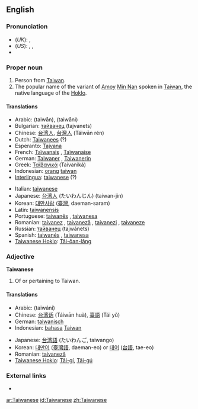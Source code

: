 ==English==

===Pronunciation===
* (''UK''): {{IPA|/taɪwəˈniːz/}}, {{SAMPA|/taIw@"ni:z/}}
* (''US''): {{enPR|tī'wä-nēzʹ}}, {{IPA|/ˌtaɪwɑˈniːz/}}, {{SAMPA|/%taIwA"ni:z/}}
* {{rhymes|iːz}}

===Proper noun===
{{wikipedia}}
{{en-proper noun|-}}

# Person from [[Taiwan]].
# The popular name of the variant of [[Amoy]] [[Min Nan]] spoken in [[Taiwan]], the native language of the [[Hoklo]].

====Translations====
{{trans-top|person from Taiwan}}
* Arabic: {{Arab|[[تايوان]]}} (taiwān), {{Arab|[[تايواني]]}} (taiwāni)
* Bulgarian: [[тайванец]] (tajvanets) {{m}}
* Chinese: [[台湾人]], [[台灣人]] (Táiwān rén)
* Dutch: [[Taiwanees]] {{m|f}} (?)
* Esperanto: [[Tajvana]] {{m|f}}
* French: [[Taïwanais]] {{m}}, [[Taïwanaise]] {{f}}
* German: [[Taiwaner]] {{m}}, [[Taiwanerin]] {{f}}
* Greek: [[Ταϊβανικά]] (Taivaniká)
* Indonesian: [[orang]] [[taiwan]]
* [[Interlingua]]: [[taiwanese]] (?)
{{trans-mid}}
* Italian: [[taiwanese]] {{m|f}}
* Japanese: [[台湾人]] (たいわんじん) (taiwan-jin)
* Korean: [[대만사람]] ([[臺灣]], daeman-saram)
* Latin: [[taiwanensis]]
* Portuguese: [[taiwanês]] {{m}}, [[taiwanesa]] {{f}}
* Romanian: [[taivanez]] {{m}}, [[taivaneză]] {{f}}, [[taivanezi]] {{p}}, [[taivaneze]] {{f|p}}
* Russian: [[тайванец]] (tajwánets) {{m}}
* Spanish: [[taiwanés]] {{m}}, [[taiwanesa]] {{f}}
* [[Taiwanese Hoklo]]: [[Tâi-ôan-lâng]]
{{trans-bottom}}

{{trans-top|language}}
{{trans-mid}}
{{trans-bottom}}

===Adjective===
'''Taiwanese'''

# Of or pertaining to Taiwan.

====Translations====
{{trans-top|Relating to Taiwan}}
* Arabic: {{Arab|[[تايواني]]}} (taiwáni)
* Chinese: [[台湾话]] (Táiwān huà), [[臺語]] (Tái yǔ)
* German: [[taiwanisch]]
* Indonesian: [[bahasa]] [[Taiwan]]
{{trans-mid}}
* Japanese: [[台湾語]] (たいわんご, taiwango)
* Korean: [[대만어]] ([[臺灣語]], daeman-eo) or [[태어]] ([[台語]], tae-eo)
* Romanian: [[taivaneză]] {{f}}
* [[Taiwanese Hoklo]]: [[Tâi-gí]], [[Tâi-gú]]
{{trans-bottom}}

===External links===
* {{ethnologue|code=nan}}

[[ar:Taiwanese]]
[[id:Taiwanese]]
[[zh:Taiwanese]]